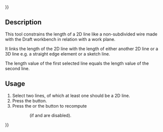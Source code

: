 {{UnfinishedDocu{{#translation:}}}}
<languages/>
<translate>

<!--T:1-->
{{Docnav
|[[Assembly3_ConstraintLineLength|Line length]]
|[[Assembly3_ConstraintLengthRatio|Length ratio]]
|[[Assembly3_Workbench|Assembly3]]
|IconL=Assembly_ConstraintLineLength.svg
|IconR=Assembly_ConstraintLengthRatio.svg
|IconC=Assembly3_workbench_icon.svg
}}

<!--T:2-->
{{GuiCommand
|Name=Assembly3 ConstraintEqualLength
|Icon=Assembly_ConstraintEqualLength.svg
|Workbenches=[[Assembly3_Workbench|Assembly3]]
}}

== Description == <!--T:3-->

<!--T:4-->
This tool constrains the length of a 2D line like a non-subdivided wire made with the Draft workbench in relation with a work plane.

<!--T:8-->
It links the length of the 2D line with the length of either another 2D line or a 3D line e.g. a straight edge element or a sketch line.

<!--T:9-->
The length value of the first selected line equals the length value of the second line. 

== Usage == <!--T:5--> 

<!--T:6-->
# Select two lines, of which at least one should be a 2D line.
# Press the {{Button|[[Image:Assembly_ConstraintEqualLength.svg|16px]] [[Assembly3_ConstraintEqualLength|Equal length]]}} button.
# Press the {{Button|[[Image:Assembly3_workbench_icon.svg|16px]] [[Assembly3_ResolveConstraints|Solve constraints]]}} or the {{Button|[[Image:Assembly_QuickSolve.svg|16px]] [[Assembly3_QuickSolve|Quick solve]]}} button to recompute 
:: (if {{Button|[[Image:Assembly_AutoRecompute.svg|16px]] [[Assembly3_AutoRecompute|Auto recompute]]}} and {{Button|[[Image:Assembly_SmartRecompute.svg|16px]] [[Assembly3_SmartRecompute|Smart recompute]]}} are disabled).


<!--T:7-->
{{Docnav
|[[Assembly3_ConstraintLineLength|Line length]]
|[[Assembly3_ConstraintLengthRatio|Length ratio]]
|[[Assembly3_Workbench|Assembly3]]
|IconL=Assembly_ConstraintLineLength.svg
|IconR=Assembly_ConstraintLengthRatio.svg
|IconC=Assembly3_workbench_icon.svg
}}

</translate>
{{Userdocnavi{{#translation:}}}}